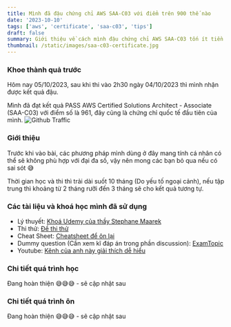 ```yaml
---
title: Mình đã đậu chứng chỉ AWS SAA-C03 với điểm trên 900 thế nào
date: '2023-10-10'
tags: ['aws', 'certificate', 'saa-c03', 'tips']
draft: false
summary: Giới thiệu về cách mình đậu chứng chỉ AWS SAA-C03 tốn ít tiền nhất và điểm tốt nhất
thumbnail: /static/images/saa-c03-certificate.jpg
---
```

### Khoe thành quả trước
Hôm nay 05/10/2023, sau khi thi vào 2h30 ngày 04/10/2023 thì mình nhận được kết quả đậu.

Mình đã đạt kết quả PASS AWS Certified Solutions Architect - Associate (SAA-C03) với điểm số là 961, đây cũng là chứng chỉ quốc tế đầu tiên của mình.
![Github Traffic](/static/images/saa-c03-certificate.jpg)

### Giới thiệu 
Trước khi vào bài, các phương pháp mình dùng ở đây mang tính cá nhân có thể sẽ không phù hợp với đại đa số, vậy nên mong các bạn bỏ qua nếu có sai sót 😅

Thời gian học và thi thì trải dài suốt 10 tháng (Do yếu tố ngoại cảnh), nếu tập trung thì khoảng từ 2 tháng rưỡi đến 3 tháng sẽ cho kết quả tương tự.

### Các tài liệu và khoá học mình đã sử dụng
- Lý thuyết: [Khoá Udemy của thầy Stephane Maarek](https://www.udemy.com/course/aws-certified-solutions-architect-associate-saa-c03)
- Thi thử: [Đề thi thử](https://www.udemy.com/course/practice-exams-aws-certified-solutions-architect-associate)
- Cheat Sheet: [Cheatsheet để ôn lại](https://tutorialsdojo.com/aws-cheat-sheets/)
- Dummy question (Cần xem kĩ đáp án trong phần discussion): [ExamTopic](https://www.examtopics.com/exams/amazon/aws-certified-solutions-architect-associate-saa-c03/view/1/)
- Youtube: [Kênh của anh này giải thích dễ hiểu](https://www.youtube.com/@Viet100)

### Chi tiết quá trình học 
Đang hoàn thiện 😅😅😅 - sẽ cập nhật sau
### Chi tiết quá trình ôn
Đang hoàn thiện 😅😅😅 - sẽ cập nhật sau